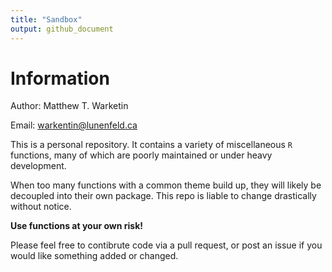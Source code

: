 ```yaml
---
title: "Sandbox"
output: github_document
---
```


# Information

Author: Matthew T. Warketin 

Email: <warkentin@lunenfeld.ca>

This is a personal repository. It contains a variety of miscellaneous `R` functions, many of which are poorly maintained or under heavy development.

When too many functions with a common theme build up, they will likely be decoupled into their own package. This repo is liable to change drastically without notice.

__Use functions at your own risk!__ 

Please feel free to contibrute code via a pull request, or post an issue if you would like something added or changed.
